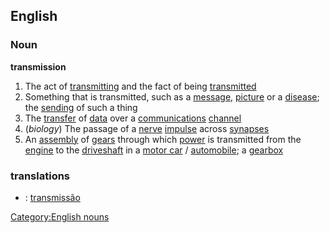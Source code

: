 ==English==
===Noun===
'''transmission'''
#The act of [[transmitting]] and the fact of being [[transmitted]]
#Something that is transmitted, such as a [[message]], [[picture]] or a [[disease]]; the [[sending]] of such a thing
#The [[transfer]] of [[data]] over a [[communication]]s [[channel]]
#(''biology'') The passage of a [[nerve]] [[impulse]] across [[synapse]]s
#An [[assembly]] of [[gear]]s through which [[power]] is transmitted from the [[engine]] to the [[driveshaft]] in a [[motor car]] / [[automobile]]; a [[gearbox]]
{{wikipediapar|automatic transmission}}

===translations===
*{{pt}}: [[transmissão]]

[[Category:English nouns]]